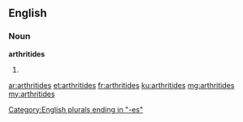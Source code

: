 ==English==

===Noun===
'''arthritides'''

# {{medicine}} {{plural of|arthritis}}

[[Category:English plurals ending in "-es"]]

[[ar:arthritides]]
[[et:arthritides]]
[[fr:arthritides]]
[[ku:arthritides]]
[[mg:arthritides]]
[[my:arthritides]]